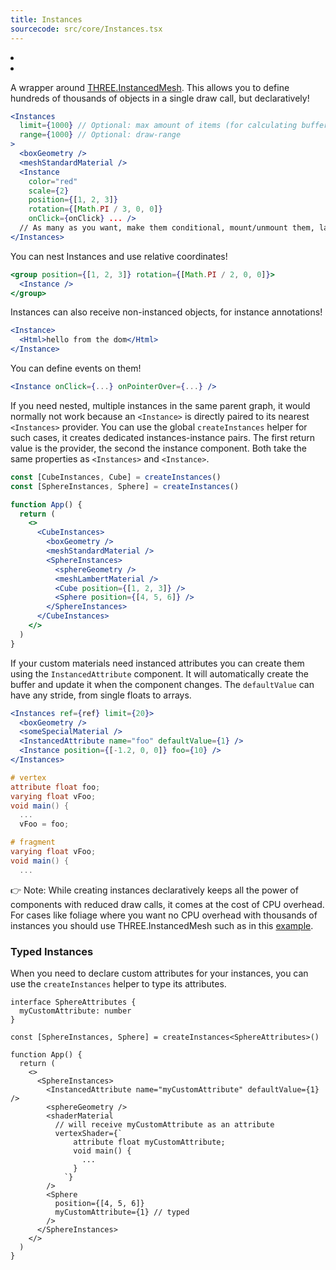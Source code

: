 ```yaml
---
title: Instances
sourcecode: src/core/Instances.tsx
---
```


<Grid cols={4}>
  <li>
    <Codesandbox id="h8o2d" />
  </li>
  <li>
    <Codesandbox id="i6t0j" />
  </li>
</Grid>

A wrapper around [THREE.InstancedMesh](https://threejs.org/docs/#api/en/objects/InstancedMesh). This allows you to define hundreds of thousands of objects in a single draw call, but declaratively!

```jsx
<Instances
  limit={1000} // Optional: max amount of items (for calculating buffer size)
  range={1000} // Optional: draw-range
>
  <boxGeometry />
  <meshStandardMaterial />
  <Instance
    color="red"
    scale={2}
    position={[1, 2, 3]}
    rotation={[Math.PI / 3, 0, 0]}
    onClick={onClick} ... />
  // As many as you want, make them conditional, mount/unmount them, lazy load them, etc ...
</Instances>
```

You can nest Instances and use relative coordinates!

```jsx
<group position={[1, 2, 3]} rotation={[Math.PI / 2, 0, 0]}>
  <Instance />
</group>
```

Instances can also receive non-instanced objects, for instance annotations!

```jsx
<Instance>
  <Html>hello from the dom</Html>
</Instance>
```

You can define events on them!

```jsx
<Instance onClick={...} onPointerOver={...} />
```

If you need nested, multiple instances in the same parent graph, it would normally not work because an `<Instance>` is directly paired to its nearest `<Instances>` provider. You can use the global `createInstances` helper for such cases, it creates dedicated instances-instance pairs. The first return value is the provider, the second the instance component. Both take the same properties as `<Instances>` and `<Instance>`.

```jsx
const [CubeInstances, Cube] = createInstances()
const [SphereInstances, Sphere] = createInstances()

function App() {
  return (
    <>
      <CubeInstances>
        <boxGeometry />
        <meshStandardMaterial />
        <SphereInstances>
          <sphereGeometry />
          <meshLambertMaterial />
          <Cube position={[1, 2, 3]} />
          <Sphere position={[4, 5, 6]} />
        </SphereInstances>
      </CubeInstances>
    </>
  )
}
```

If your custom materials need instanced attributes you can create them using the `InstancedAttribute` component. It will automatically create the buffer and update it when the component changes. The `defaultValue` can have any stride, from single floats to arrays.

```jsx
<Instances ref={ref} limit={20}>
  <boxGeometry />
  <someSpecialMaterial />
  <InstancedAttribute name="foo" defaultValue={1} />
  <Instance position={[-1.2, 0, 0]} foo={10} />
</Instances>
```

```glsl
# vertex
attribute float foo;
varying float vFoo;
void main() {
  ...
  vFoo = foo;

# fragment
varying float vFoo;
void main() {
  ...
```

👉 Note: While creating instances declaratively keeps all the power of components with reduced draw calls, it comes at the cost of CPU overhead. For cases like foliage where you want no CPU overhead with thousands of instances you should use THREE.InstancedMesh such as in this [example](https://codesandbox.io/s/grass-shader-5xho4?file=/src/Grass.js).

### Typed Instances

When you need to declare custom attributes for your instances, you can use the `createInstances` helper to type its attributes.

```tsx
interface SphereAttributes {
  myCustomAttribute: number
}

const [SphereInstances, Sphere] = createInstances<SphereAttributes>()

function App() {
  return (
    <>
      <SphereInstances>
        <InstancedAttribute name="myCustomAttribute" defaultValue={1} />
        <sphereGeometry />
        <shaderMaterial
          // will receive myCustomAttribute as an attribute
          vertexShader={`
              attribute float myCustomAttribute;
              void main() {
                ...
              }
            `}
        />
        <Sphere
          position={[4, 5, 6]}
          myCustomAttribute={1} // typed
        />
      </SphereInstances>
    </>
  )
}
```
